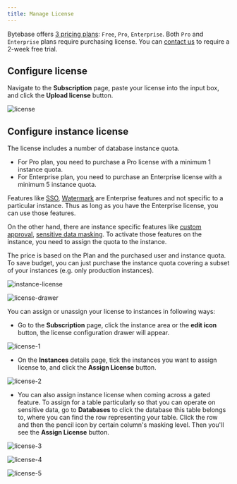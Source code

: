```yaml
---
title: Manage License
---
```


Bytebase offers [3 pricing plans](https://www.bytebase.com/pricing): `Free`, `Pro`, `Enterprise`. Both `Pro` and `Enterprise` plans require purchasing license. You can [contact us](https://www.bytebase.com/contact-us/) to require a 2-week free trial.

## Configure license

Navigate to the **Subscription** page, paste your license into the input box, and click the **Upload license** button.

![license](/content/docs/administration/license/license.webp)

## Configure instance license

The license includes a number of database instance quota.

- For Pro plan, you need to purchase a Pro license with a minimum 1 instance quota.
- For Enterprise plan, you need to purchase an Enterprise license with a minimum 5 instance quota.

Features like [SSO](/administration/sso/overview/), [Watermark](/security/watermark/) are Enterprise features and not specific to a particular instance. Thus as long as you have the Enterprise license, you can use those features.

On the other hand, there are instance specific features like [custom approval](/administration/custom-approval), [sensitive data masking](/security/data-masking/overview). To activate those features on the instance, you need to assign the quota to the instance.

<Tip>

The price is based on the Plan and the purchased user and instance quota. To save budget, you can just purchase the instance quota covering a subset of your instances (e.g. only production instances).

</Tip>

![instance-license](/content/docs/administration/license/instance-license.webp)

![license-drawer](/content/docs/administration/license/license-drawer.webp)

You can assign or unassign your license to instances in following ways:

- Go to the **Subscription** page, click the instance area or the **edit icon** button, the license configuration drawer will appear.

![license-1](/content/docs/administration/license/license-1.webp)

- On the **Instances** details page, tick the instances you want to assign license to, and click the **Assign License** button.

![license-2](/content/docs/administration/license/license-2.webp)

- You can also assign instance license when coming across a gated feature. To assign for a table particularly so that you can operate on sensitive data, go to **Databases** to click the database this table belongs to, where you can find the row representing your table. Click the row and then the pencil icon by certain column's masking level. Then you'll see the **Assign License** button.

![license-3](/content/docs/administration/license/license-3.webp)

![license-4](/content/docs/administration/license/license-4.webp)

![license-5](/content/docs/administration/license/license-5.webp)
